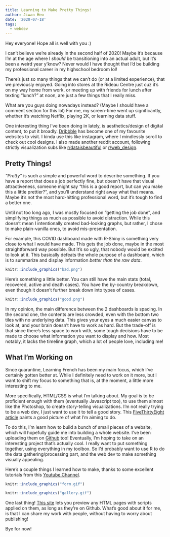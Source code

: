 ```yaml
---
title: Learning to Make Pretty Things!
author: Jiwan Heo
date: '2020-07-18'
tags:
  - webdev
---
```


Hey everyone! Hope all is well with you :)

I can't believe we're already in the second half of 2020! Maybe it's because I'm at the age where I _should_ be transitioning into an actual adult, but it's been a weird year y'know? Never would I have thought that I'd be building my professional career in my highschool bedroom lol!

There's just so many things that we can't do (or at a limited experience), that we previously enjoyed. Going into stores at the Rideau Centre just cuz it's on my way home from work, or meeting up with friends for lunch after texting "lunch?" at noon, are just a few things that I really miss. 

What are you guys doing nowadays instead? (Maybe I should have a comment section for this lol) For me, my screen-time went up significantly, whether it's watching Netflix, playing 2K, or learning data stuff. 

One interesting thing I've been doing in lately, is aesthetics/design of digital content, to put it broadly. [Dribbble](https://dribbble.com/) has become one of my favourite websites to visit. I kinda use this like instagram, where I mindlessly scroll to check out cool designs. I also made another reddit account, following strictly visualization subs like [r/dataisbeautiful](https://www.reddit.com/r/dataisbeautiful/) or [r/web_design](https://www.reddit.com/r/web_design/).

## Pretty Things!

_"Pretty"_ is such a simple and powerful word to describe something. If you have a report that does a job perfectly fine, but doesn't have that visual attractiveness, someone might say "this is a good report, but can you make this a little prettier?", and you'll understand right away what that means. Maybe it's not the most hard-hitting professional word, but it's tough to find a better one.

Until not too long ago, I was mostly focused on "getting the job done", and simplifying things as much as possible to avoid distraction. While this doesn't mean I intentionally created bad-looking graphs, but rather, I chose to make plain-vanilla ones, to avoid mis-presentation. 

For example, this COVID dashboard made with R-Shiny is something very close to what I would have made. This gets the job done, maybe in the most straightforward way possible. But It's so ugly, that nobody would be excited to look at it. This basically defeats the whole purpose of a dashboard, which is to summarize and display information _better than the raw data_. 

```r
knitr::include_graphics("bad.png")
```

Here's something a little better. You can still have the main stats (total, recovered, active and death cases). You have the by-country breakdown, even though it doesn't further break down into types of cases.

```r
knitr::include_graphics("good.png")
```

In my opinion, the main difference between the 2 dashboards is spacing. In the second one, the contents are less crowded, even with the bottom two tiles with no underlying data. This gives your eyes a much easier canvas to look at, and your brain doesn't have to work as hard. But the trade-off is that since there's less space to work with, some tough decisions have to be made to choose what information you want to display and how. Most notably, it lacks the timeline graph, which a lot of people love, including me!

## What I'm Working on

Since quarantine, Learning French has been my main focus, which I've certainly gotten better at. While I definitely need to work on it more, but I want to shift my focus to something that is, at the moment, a little more interesting to me.

More specifically, HTML/CSS is what I'm talking about. My goal is to be proficient enough with them (eventually Javascript too), to use them almost like the Photoshop, to create story-telling visualizations. I'm not really trying to be a web dev, I just want to use it to tell a good story. This [FiveThirtyEight article](https://projects.fivethirtyeight.com/2020-primary-forecast/california/) paints a good picture of what I'm aiming to do.

To do this, I'm learn how to build a bunch of small pieces of a website, which will hopefully guide me into building a whole website. I've been uploading them on [Github](https://github.com/jiwanheo/web-dev-practice) too! Eventually, I'm hoping to take on an interesting project that's actually cool. I really want to put something together, using everything in my toolbox. So I'd probably want to use R to do the data gathering/processing part, and the web dev to make something visually appealing.

Here's a couple things I learned how to make, thanks to some excellent tutorials from this [Youtube Channel](https://www.youtube.com/channel/UCETveVX7TPauIupxYz6sFtA).

```r
knitr::include_graphics("form.gif")
```

```r
knitr::include_graphics("gallery.gif")
```

One last thing! [This site](https://htmlpreview.github.io/) lets you preview any HTML pages with scripts applied on them, as long as they're on Github. What's good about it for me, is that I can share my work with people, without having to worry about publishing!

Bye for now!